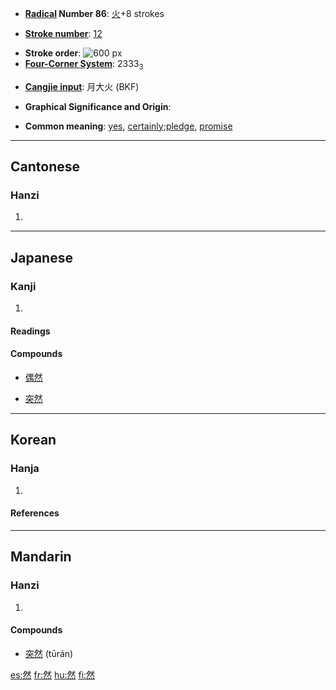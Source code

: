 * '''[[Wiktionary:Chinese radical index| Radical]] Number 86''': [[Wiktionary:Chinese radical index 火|火]]+8 strokes

* '''[[Wiktionary:Chinese total strokes index|Stroke number]]''': [[Wiktionary:Chinese total strokes index 12|12]]

* '''Stroke order''': [[Image:然-bw.png|thumbnail|center|600 px]]
* '''[[Wiktionary:Chinese four corner index|Four-Corner System]]''': 2333<sub>3</sub>

* '''[[Wiktionary:Chinese Cangjie index|Cangjie input]]''': 月大火 (BKF)

* '''Graphical Significance and Origin''': 

* '''Common meaning''': [[yes]], [[certainly]];[[pledge]], [[promise]]

----
==Cantonese==
===Hanzi===
{{yue-hanzi|jyut=|y=[[yin4]]}}
# {{defn|Cantonese}}

----
==Japanese==
===Kanji===
{{ja-kanji|grade=4}}
# {{defn|Japanese}}
====Readings====
{{ja-readings|on=[[ぜん]] (zen), [[ねん]] (nen)|kun=[[もえる]] (moeru), [[しかれども]] (shikaredomo), [[しかして]] (shikashite)}}
====Compounds====
{{top4}}
*[[偶然]]
{{mid4}}
*[[突然]]
{{mid4}}
{{mid4}}
{{bottom}}

----
==Korean==
===Hanja===
{{ko-hanja|hangeul=[[연]]|eumhun=|rv=yeon|mr=yŏn|y=eyn}}
# {{defn|Korean}}

====References====
{{Han ref|kx=0675.120|dkj=19149|dj=1086.200|hdz=32213.050|uh=7136|ud=28982|bh=B54D|bd=46413}}

----
==Mandarin==
===Hanzi===
{{cmn-hanzi|pin=[[rán]] ([[ran2]])|wg=[[jan2|jan<sup>2</sup>]]}}
# {{defn|Mandarin}}

====Compounds====
* [[突然]] (tūrán) 


[[es:然]]
[[fr:然]]
[[hu:然]]
[[fi:然]]